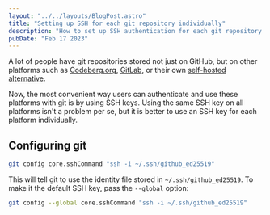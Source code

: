 ```yaml
---
layout: "../../layouts/BlogPost.astro"
title: "Setting up SSH for each git repository individually"
description: "How to set up SSH authentication for each git repository individually"
pubDate: "Feb 17 2023"
---
```


A lot of people have git repositories stored not just on GitHub, but on other platforms such as [Codeberg.org](https://codeberg.org/), [GitLab](https://about.gitlab.com/), or their own [self-hosted alternative](https://gitea.io/en-us/).

Now, the most convenient way users can authenticate and use these platforms with git is by using SSH keys. Using the same SSH key on all platforms isn't a problem per se, but it is better to use an SSH key for each platform individually.

## Configuring git

```sh
git config core.sshCommand "ssh -i ~/.ssh/github_ed25519"
```

This will tell git to use the identity file stored in `~/.ssh/github_ed25519`.
To make it the default SSH key, pass the `--global` option:

```sh
git config --global core.sshCommand "ssh -i ~/.ssh/github_ed25519"
```

